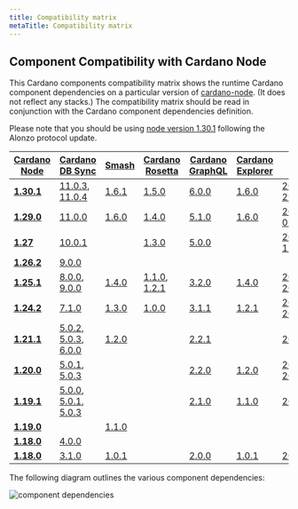 ```yaml
---
title: Compatibility matrix
metaTitle: Compatibility matrix
---
```


## Component Compatibility with Cardano Node

This Cardano components compatibility matrix shows the runtime Cardano component dependencies on a particular version of [cardano-node](https://github.com/input-output-hk/cardano-node/releases). (It does not reflect any stacks.) The compatibility matrix should be read in conjunction with the Cardano component dependencies definition.

Please note that you should be using [node version 1.30.1](https://github.com/input-output-hk/cardano-node/releases/tag/1.30.1) following the Alonzo protocol update.

| [Cardano Node](https://github.com/input-output-hk/cardano-node/releases) | [Cardano DB Sync](https://github.com/input-output-hk/cardano-db-sync/releases) | [Smash](https://github.com/input-output-hk/smash/releases) | [Cardano Rosetta](https://github.com/input-output-hk/cardano-rosetta/releases) | [Cardano GraphQL](https://github.com/input-output-hk/cardano-graphql/releases) | [Cardano Explorer](https://github.com/input-output-hk/cardano-explorer-app/releases) | [Cardano Wallet](https://github.com/input-output-hk/cardano-wallet/releases) | 
|---|---|---|---|---|---|---|
| __[1.30.1](https://github.com/input-output-hk/cardano-node/releases/tag/1.30.1)__ |[11.0.3](https://github.com/input-output-hk/cardano-db-sync/releases/tag/11.0.3), [11.0.4](https://github.com/input-output-hk/cardano-db-sync/releases/tag/11.0.4)|[1.6.1](https://github.com/input-output-hk/smash/releases/tag/1.6.1)|[1.5.0](https://github.com/input-output-hk/cardano-rosetta/releases/tag/1.5.0)|[6.0.0](https://github.com/input-output-hk/cardano-graphql/releases/tag/6.0.0)|[1.6.0](https://github.com/input-output-hk/cardano-explorer-app/releases/tag/1.6.0) |[2021-09-29 ](https://github.com/input-output-hk/cardano-wallet/releases/tag/v2021-09-29)|****
| __[1.29.0](https://github.com/input-output-hk/cardano-node/releases/tag/1.29.0)__ |[11.0.0](https://github.com/input-output-hk/cardano-db-sync/releases/tag/11.0.0)|[1.6.0](https://github.com/input-output-hk/smash/releases/tag/1.6.0)|[1.4.0](https://github.com/input-output-hk/cardano-rosetta/releases/tag/1.4.0)| [5.1.0](https://github.com/input-output-hk/cardano-graphql/releases/tag/5.1.0)|[1.6.0](https://github.com/input-output-hk/cardano-explorer-app/releases/tag/1.6.0) |[2021-09-09](https://github.com/input-output-hk/cardano-wallet/releases/tag/v2021-09-09)|
| __[1.27](https://github.com/input-output-hk/cardano-node/releases/tag/1.27.0)__ |[10.0.1](https://github.com/input-output-hk/cardano-db-sync/releases/tag/10.0.1) | |[1.3.0](https://github.com/input-output-hk/cardano-rosetta/releases/tag/1.3.0)|[5.0.0](https://github.com/input-output-hk/cardano-graphql/releases/tag/5.0.0) | |[2021-06-11](https://github.com/input-output-hk/cardano-wallet/releases/tag/v2021-06-11) |
| __[1.26.2](https://github.com/input-output-hk/cardano-node/releases/tag/1.26.2)__ | [9.0.0](https://github.com/input-output-hk/cardano-db-sync/releases/tag/9.0.0)  | | | | | |
| __[1.25.1](https://github.com/input-output-hk/cardano-node/releases/tag/1.25.1)__ | [8.0.0](https://github.com/input-output-hk/cardano-db-sync/releases/tag/8.0.0), [9.0.0](https://github.com/input-output-hk/cardano-db-sync/releases/tag/9.0.0)  | [1.4.0](https://github.com/input-output-hk/smash/releases/tag/v1.4.0) | [1.1.0](https://github.com/input-output-hk/cardano-rosetta/releases/tag/1.1.0), [1.2.1](https://github.com/input-output-hk/cardano-rosetta/releases/tag/1.2.1) |  [3.2.0](https://github.com/input-output-hk/cardano-graphql/releases/tag/3.2.0) | [1.4.0](https://github.com/input-output-hk/cardano-explorer-app/releases/tag/1.4.0) | [2021.02.12](https://github.com/input-output-hk/cardano-wallet/releases/tag/v2021-02-12), [2021.02.15](https://github.com/input-output-hk/cardano-wallet/releases/tag/v2021-02-15) |
| __[1.24.2](https://github.com/input-output-hk/cardano-node/releases/tag/1.24.2)__ | [7.1.0](https://github.com/input-output-hk/cardano-db-sync/releases/tag/7.1.0)  | [1.3.0](https://github.com/input-output-hk/smash/releases/tag/1.3.0) |  [1.0.0](https://github.com/input-output-hk/cardano-rosetta/releases/tag/1.0.0) | [3.1.1](https://github.com/input-output-hk/cardano-graphql/releases/tag/3.1.1)  | [1.2.1](https://github.com/input-output-hk/cardano-explorer-app/releases/tag/1.2.1) | [2020.12.21](https://github.com/input-output-hk/cardano-wallet/releases/tag/v2020-12-21), [2020.01.12](https://github.com/input-output-hk/cardano-wallet/releases/tag/v2021-01-12) |
| __[1.21.1](https://github.com/input-output-hk/cardano-node/releases/tag/1.21.1)__ | [5.0.2](https://github.com/input-output-hk/cardano-db-sync/releases/tag/5.0.2), [5.0.3](https://github.com/input-output-hk/cardano-db-sync/releases/tag/5.0.3), [6.0.0](https://github.com/input-output-hk/cardano-db-sync/releases/tag/6.0.0)  | [1.2.0](https://github.com/input-output-hk/smash/releases/tag/1.2.0)  |   | [2.2.1](https://github.com/input-output-hk/cardano-graphql/releases/tag/2.2.1)  |  | [2020.10.13](https://github.com/input-output-hk/cardano-wallet/releases/tag/v2020-10-13) |
| __[1.20.0](https://github.com/input-output-hk/cardano-node/releases/tag/1.20.0)__ | [5.0.1](https://github.com/input-output-hk/cardano-db-sync/releases/tag/5.0.1),  [5.0.3](https://github.com/input-output-hk/cardano-db-sync/releases/tag/5.0.3)  |   |   | [2.2.0](https://github.com/input-output-hk/cardano-graphql/releases/tag/2.2.0)  | [1.2.0](https://github.com/input-output-hk/cardano-explorer-app/releases/tag/1.2.0) | [2020.9.22](https://github.com/input-output-hk/cardano-wallet/releases/tag/v2020-09-22), [2020.9.30](https://github.com/input-output-hk/cardano-wallet/releases/tag/v2020-09-30) |
| __[1.19.1](https://github.com/input-output-hk/cardano-node/releases/tag/1.19.1)__ | [5.0.0](https://github.com/input-output-hk/cardano-db-sync/releases/tag/5.0.0), [5.0.1](https://github.com/input-output-hk/cardano-db-sync/releases/tag/5.0.1), [5.0.3](https://github.com/input-output-hk/cardano-db-sync/releases/tag/5.0.3)  |   |   | [2.1.0](https://github.com/input-output-hk/cardano-graphql/releases/tag/2.1.0) |  [1.1.0](https://github.com/input-output-hk/cardano-explorer-app/releases/tag/1.1.0)  | [2020.9.11](https://github.com/input-output-hk/cardano-wallet/releases/tag/v2020-09-11) |
| __[1.19.0](https://github.com/input-output-hk/cardano-node/releases/tag/1.19.0)__ |  []() | [1.1.0](https://github.com/input-output-hk/smash/releases/tag/1.1.0)  |   |   |  |  |
| __[1.18.0](https://github.com/input-output-hk/cardano-node/releases/tag/1.18.0)__ |  [4.0.0](https://github.com/input-output-hk/cardano-db-sync/releases/tag/4.0.0) | []()  |   |   |  |  |
| __[1.18.0](https://github.com/input-output-hk/cardano-node/releases/tag/1.18.0)__ |  [3.1.0](https://github.com/input-output-hk/cardano-db-sync/releases/tag/3.1.0) |[1.0.1](https://github.com/input-output-hk/smash/releases/tag/1.0.1)  | | [2.0.0](https://github.com/input-output-hk/cardano-graphql/releases/tag/2.0.0)  |  [1.0.1](https://github.com/input-output-hk/cardano-explorer-app/releases/tag/1.0.1)  | [2020.8.3](https://github.com/input-output-hk/cardano-wallet/releases/tag/v2020-08-03) |


The following diagram outlines the various component dependencies:

![component dependencies](Cardano_component_dependencies.png)






